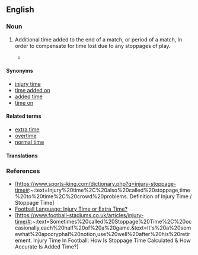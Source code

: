 ==English==

===Noun===
{{en-noun|-|s}}

# {{lb|en|UK|sports}} Additional time added to the end of a match, or period of a match, in order to compensate for time lost due to any stoppages of play.
#* {{quote-journal
|en
|date=January 16, 2011
|author=Saj Chowdhury
|title=Sunderland 1 - 1 Newcastle
|work=BBC
|url=http://news.bbc.co.uk/sport2/hi/football/eng_prem/9358512.stm
|page=
|passage=But Sunderland fans fearing the worst finally had something to cheer when in the fourth of five minutes of '''stoppage time''' Gyan stood at the right place at the right time.}}

====Synonyms====
* [[injury time]]
* [[time added on]]
* [[added time]]
* [[time on]] {{q|Australian rules football}}

====Related terms====
* [[extra time]]
* [[overtime]] {{q|US}}
* [[normal time]]

====Translations====
{{trans-see|injury time}}

===References===
*[https://www.sports-king.com/dictionary.php?q=injury-stoppage-time#:~:text=Injury%20time%2C%20also%20called%20stoppage,time%20to%20time%2C%20crowd%20problems. Definition of Injury Time / Stoppage Time]
*[https://languagecaster.com/football-language-injury-time-or-extra-time/ Football Language: Injury Time or Extra Time?]
*[https://www.football-stadiums.co.uk/articles/injury-time/#:~:text=Sometimes%20called%20Stoppage%20Time%2C%20occasionally,each%20half%20of%20a%20game.&text=It's%20a%20somewhat%20apocryphal%20notion,use%20well%20after%20his%20retirement. Injury Time In Football: How Is Stoppage Time Calculated & How Accurate Is Added Time?]